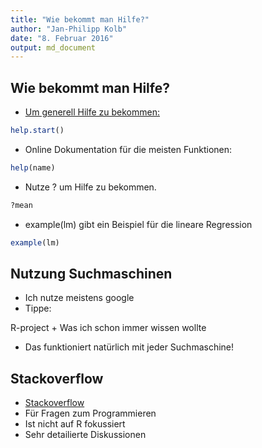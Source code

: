 ```yaml
---
title: "Wie bekommt man Hilfe?"
author: "Jan-Philipp Kolb"
date: "8. Februar 2016"
output: md_document
---
```


## Wie bekommt man Hilfe?

-  [Um generell Hilfe zu bekommen:](http://itfeature.com/tag/how-to-get-help-in-r)


```r
help.start()
```

-  Online Dokumentation für die meisten Funktionen:

```r
help(name)
```

-  Nutze ? um Hilfe zu bekommen.

```r
?mean
```

-  example(lm) gibt ein Beispiel für die lineare Regression

```r
example(lm)
```

## Nutzung Suchmaschinen

-  Ich nutze meistens google 
-  Tippe:

R-project + Was ich schon immer wissen wollte

-  Das funktioniert natürlich mit jeder Suchmaschine!

## Stackoverflow

-  [Stackoverflow](http://stackoverflow.com/)
-  Für Fragen zum Programmieren
-  Ist nicht auf R fokussiert
-  Sehr detailierte Diskussionen
